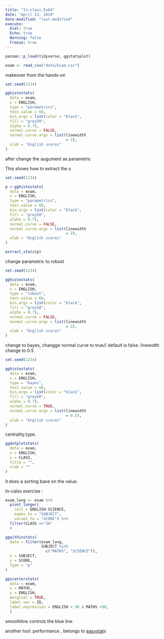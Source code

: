 ```yaml
---
title: "In-class_Ex04"
date: "April 13, 2024"
date-modified: "last-modified"
execute:
  Eval: true
  Echo: true
  Warning: false
  Freeze: true
---
```


```r
pacman::p_load(tidyverse, ggstatsplot)
```

```r
exam <- read_csv("data/Exam.csv")
```

makeover from the hands-on

```r
set.seed(1234)

gghistostats(
  data = exam,
  x = ENGLISH,
  type = "parametrics",
  test.value = 60,
  bin.args = list(color = "black",
  fill = "grey50",
  alpha = 0.7),
  normal.curve = FALSE,
  normal.curve.args = list(linewidth 
                           = 2),
  xlab = "English scores"
)
```

after change the augument as parametric

This shows how to extract the s

```r
set.seed(1234)

p <-gghistostats(
  data = exam,
  x = ENGLISH,
  type = "parametrics",
  test.value = 60,
  bin.args = list(color = "black",
  fill = "grey50",
  alpha = 0.7),
  normal.curve = FALSE,
  normal.curve.args = list(linewidth 
                           = 2),
  xlab = "English scores"
)
```

```r
extract_stats(p)
```

change parametric to robust

```r

set.seed(1234)

gghistostats(
  data = exam,
  x = ENGLISH,
  type = "robust",
  test.value = 60,
  bin.args = list(color = "black",
  fill = "grey50",
  alpha = 0.7),
  normal.curve = FALSE,
  normal.curve.args = list(linewidth 
                           = 2),
  xlab = "English scores"
)
```

change to bayes, changge normal curve to true// default is false. linewidth change to 0.5

```r

set.seed(1234)

gghistostats(
  data = exam,
  x = ENGLISH,
  type = "bayes",
  test.value = 60,
  bin.args = list(color = "black",
  fill = "grey50",
  alpha = 0.7),
  normal.curve = TRUE,
  normal.curve.args = list(linewidth 
                           = 0.5),
  xlab = "English scores"
)

```

centrality.type.

```r
ggdotplotstats(
  data = exam,
  x = ENGLISH,
  y = CLASS,
  title = "",
  xlab = ""
)
```

it does a sorting base on the value.

In-calss exercise :

```r
exam_long <- exam %>%
  pivot_longer(
    cols = ENGLISH:SCIENCE,
    names_to = "SUBJECT",
    values_to = "SCORE") %>%
  filter(CLASS =="3A"
  )
```

```r
ggwithinstats(
  data = filter(exam_long,
                SUBJECT %in%
                  c("MATHS", "SCIENCE")),
  x = SUBJECT,
  y = SCORE,
  type = "p"
)
```

```r
ggscatterstats(
  data = exam,
  x = MATHS,
  y = ENGLISH,
  marginal = TRUE,
  label.var = ID,
  label.expression = ENGLISH > 90 & MATHS >90,
  )
```

smoothline controls the blue line

another tool: performance , belongs to [easystat](https://cran.r-project.org/web/packages/easystats/readme/README.html)s
